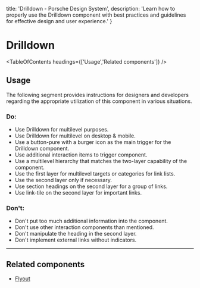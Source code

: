 
  title: 'Drilldown - Porsche Design System',
  description: 'Learn how to properly use the Drilldown component with best practices and guidelines for effective design and user experience.'
}

# Drilldown <ComponentStatus tagName="p-drilldown"></ComponentStatus>

<TableOfContents headings={['Usage','Related components']} />

## Usage

The following segment provides instructions for designers and developers regarding the appropriate utilization of this
component in various situations.

### Do:

- Use Drilldown for multilevel purposes.
- Use Drilldown for multilevel on desktop & mobile.
- Use a button-pure with a burger icon as the main trigger for the Drilldown component.
- Use additional interaction items to trigger component.
- Use a multilevel hierarchy that matches the two-layer capability of the component.
- Use the first layer for multilevel targets or categories for link lists.
- Use the second layer only if necessary.
- Use section headings on the second layer for a group of links.
- Use link-tile on the second layer for important links.

### Don't:

- Don't put too much additional information into the component.
- Don't use other interaction components than mentioned.
- Don't manipulate the heading in the second layer.
- Don't implement external links without indicators.

---

## Related components

- [Flyout](/components/flyout)